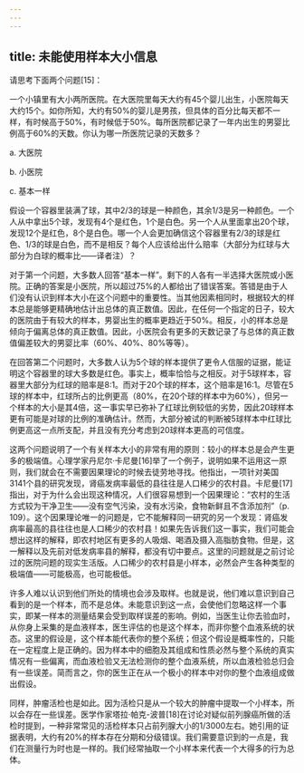 ```yaml
---
---
---
```

title: 未能使用样本大小信息
---




请思考下面两个问题[15]：

一个小镇里有大小两所医院。在大医院里每天大约有45个婴儿出生，小医院每天大约15个。如你所知，大约有50%的婴儿是男孩，但具体的百分比每天都不一样，有时候高于50%，有时候低于50%。每所医院都记录了一年内出生的男婴比例高于60%的天数。你认为哪一所医院记录的天数多？

a. 大医院

b. 小医院

c. 基本一样

假设一个容器里装满了球，其中2/3的球是一种颜色，其余1/3是另一种颜色。一个人从中拿出5个球，发现有4个是红色，1个是白色。另一个人从里面拿出20个球，发现12个是红色，8个是白色。哪一个人会更加确信这个容器里有2/3的球是红色、1/3的球是白色，而不是相反？每个人应该给出什么赔率（大部分为红球与大部分为白球的概率比——译者注）？



对于第一个问题，大多数人回答“基本一样”。剩下的人各有一半选择大医院或小医院。正确的答案是小医院，所以超过75%的人都给出了错误答案。答错是由于人们没有认识到样本大小在这个问题中的重要性。当其他因素相同时，根据较大的样本总是能够更精确地估计出总体的真正数值。因此，在任何一个指定的日子，较大的医院由于有较大的样本，男婴出生的概率更趋近于50%。相反，小的样本总是倾向于偏离总体的真正数值。因此，小医院会有更多的天数记录了与总体的真正数值偏差较大的男婴比率（60%、40%、80%等等）。

在回答第二个问题时，大多数人认为5个球的样本提供了更令人信服的证据，能证明这个容器里的球大多数是红色。事实上，概率恰恰与之相反。对于5球样本，容器里大部分为红球的赔率是8:1。而对于20个球的样本，这个赔率是16:1。尽管在5球的样本中，红球所占的比例更高（80%，在20个球的样本中为60%），但另一个样本的大小是其4倍，这一事实早已弥补了红球比例较低的劣势，因此20球样本更有可能是对球的比例的准确估计。然而，大部分被试的判断被5球样本中红球比例更高这一点所支配，并且没有充分考虑到20球样本更高的可信度。

这两个问题说明了一个有关样本大小的非常有用的原则：较小的样本总是会产生更多的极端值。心理学家丹尼尔·卡尼曼[16]举了一个例子，说明如果不运用这一原则，我们就会在不需要因果理论的时候去徒劳地寻找。他指出，一项针对美国3141个县的研究发现，肾癌发病率最低的县往往是人口稀少的农村县。卡尼曼[17]指出，对于为什么会出现这种情况，人们很容易想到一个因果理论：“农村的生活方式较为干净卫生——没有空气污染，没有水污染，食物新鲜且不含添加剂”（p. 109）。这个因果理论唯一的问题是，它不能解释同一研究的另一个发现：肾癌发病率最高的县往往也是人口稀少的农村县！如果先告诉我们这一事实，我们可能会想出这样的解释，即农村地区有更多的人吸烟、喝酒及摄入高脂肪食物。但是，这一解释以及先前对低发病率县的解释，都没有切中要点。这里的问题就是之前讨论过的医院问题的现实生活版。人口稀少的农村县是小样本，必然会产生各种类型的极端值——可能极高，也可能极低。

许多人难以认识到他们所处的情境也会涉及取样。也就是说，他们难以意识到自己看到的是一个样本，而不是总体。未能意识到这一点，会使他们忽略这样一个事实，即某一样本的测量结果会受到取样误差的影响。例如，当医生让你去验血时，从你身上采集的是血液样本，医生评估的也是这个样本，而非你整个血液系统的状态。这里的假设是，这个样本能代表你的整个系统；但这个假设是概率性的，只能在一定程度上是正确的。因为样本中的细胞及其组成和性质必然与整个系统的真实情况有一些偏离，而血液检验又无法检测你的整个血液系统，所以血液检验总归会有一些误差。简而言之，你的医生正在从一个极小的样本中对你的整个血液组成做出假设。

同样，肿瘤活检也是如此。因为活检只是从一个较大的肿瘤中提取一个小样本，所以会存在一些误差。医学作家塔拉·帕克-波普[18]在讨论对疑似前列腺癌所做的活检时提到，一种非常常见的活检样本只占前列腺大小的1/3000左右。她引用的证据表明，大约有20%的样本存在分期和分级错误。我们需要意识到的一点是，我们在测量行为时也是一样的。我们经常抽取一个小样本来代表一个大得多的行为总体。